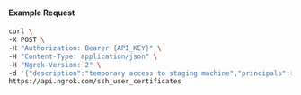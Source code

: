 #### Example Request

```bash
curl \
-X POST \
-H "Authorization: Bearer {API_KEY}" \
-H "Content-Type: application/json" \
-H "Ngrok-Version: 2" \
-d '{"description":"temporary access to staging machine","principals":["ec2-user","root"],"public_key":"ecdsa-sha2-nistp256 AAAAE2VjZHNhLXNoYTItbmlzdHAyNTYAAAAIbmlzdHAyNTYAAABBBK58lFzmWlDimDtBz78wVT4oauA8PjY0CiXTCEIsBNC6UwOJvZ0jdSaYNhDaa7dRV84DfBb/gKzqlXC7cVMZjl0= alan@work-laptop","ssh_certificate_authority_id":"sshca_32ELHcYmwu0GAJUgEBatXITJAkR","valid_until":"2025-12-03T10:11:37Z"}' \
https://api.ngrok.com/ssh_user_certificates
```
